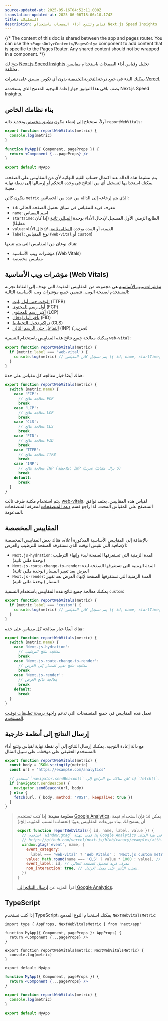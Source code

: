 ```yaml
---
source-updated-at: 2025-05-16T04:52:11.000Z
translation-updated-at: 2025-06-06T18:06:10.174Z
title: التحليلات
description: قياس وتتبع أداء الصفحات باستخدام Next.js Speed Insights
---
```


{/* The content of this doc is shared between the app and pages router. You can use the `<PagesOnly>Content</PagesOnly>` component to add content that is specific to the Pages Router. Any shared content should not be wrapped in a component. */}

يتيح لك [Next.js Speed Insights](https://nextjs.org/analytics) تحليل وقياس أداء الصفحات باستخدام مقاييس مختلفة.

يمكنك البدء في جمع [درجة التجربة الحقيقية](https://vercel.com/docs/concepts/speed-insights#core-web-vitals-explained?utm_source=next-site&utm_medium=docs&utm_campaign=next-website) بدون أي تكوين مسبق على [نشرات Vercel](https://vercel.com/docs/concepts/speed-insights?utm_source=next-site&utm_medium=docs&utm_campaign=next-website).

يصف باقي هذا التوثيق جهاز إعادة التوجيه المدمج الذي يستخدمه Next.js Speed Insights.

<PagesOnly>

## بناء نظامك الخاص

أولاً، ستحتاج إلى إنشاء مكون [تطبيق مخصص](/docs/pages/building-your-application/routing/custom-app) وتحديد دالة `reportWebVitals`:

```jsx filename="pages/_app.js"
export function reportWebVitals(metric) {
  console.log(metric)
}

function MyApp({ Component, pageProps }) {
  return <Component {...pageProps} />
}

export default MyApp
```

يتم تنشيط هذه الدالة عند اكتمال حساب القيم النهائية لأي من المقاييس على الصفحة. يمكنك استخدامها لتسجيل أي من النتائج في وحدة التحكم أو إرسالها إلى نقطة نهاية معينة.

يتكون كائن `metric` الذي يتم إرجاعه إلى الدالة من عدد من الخصائص:

- `id`: معرف فريد للمقياس في سياق تحميل الصفحة الحالي
- `name`: اسم المقياس
- `startTime`: الطابع الزمني الأول المسجل لإدخال الأداء بوحدة [الميللي ثانية](https://developer.mozilla.org/docs/Web/API/DOMHighResTimeStamp) (إذا كان مطبقًا)
- `value`: القيمة، أو المدة بوحدة [الميللي ثانية](https://developer.mozilla.org/docs/Web/API/DOMHighResTimeStamp)، لإدخال الأداء
- `label`: نوع المقياس (`web-vital` أو `custom`)

هناك نوعان من المقاييس التي يتم تتبعها:

- مؤشرات ويب الأساسية (Web Vitals)
- مقاييس مخصصة

</PagesOnly>

## مؤشرات ويب الأساسية (Web Vitals)

[مؤشرات ويب الأساسية](https://web.dev/vitals/) هي مجموعة من المقاييس المفيدة التي تهدف إلى التقاط تجربة المستخدم لصفحة الويب. تتضمن جميع مؤشرات ويب الأساسية التالية:

- [الوقت حتى أول بايت](https://developer.mozilla.org/docs/Glossary/Time_to_first_byte) (TTFB)
- [أول رسم للمحتوى](https://developer.mozilla.org/docs/Glossary/First_contentful_paint) (FCP)
- [أكبر رسم للمحتوى](https://web.dev/lcp/) (LCP)
- [تأخر أول إدخال](https://web.dev/fid/) (FID)
- [تراكم تحول التخطيط](https://web.dev/cls/) (CLS)
- [التفاعل حتى الرسم التالي](https://web.dev/inp/) (INP) _(تجريبي)_

<PagesOnly>

يمكنك معالجة جميع نتائج هذه المقاييس باستخدام التسمية `web-vital`:

```js
export function reportWebVitals(metric) {
  if (metric.label === 'web-vital') {
    console.log(metric) // يتم تسجيل كائن المقياس ({ id, name, startTime, value, label }) في وحدة التحكم
  }
}
```

هناك أيضًا خيار معالجة كل مقياس على حدة:

```js
export function reportWebVitals(metric) {
  switch (metric.name) {
    case 'FCP':
      // معالجة نتائج FCP
      break
    case 'LCP':
      // معالجة نتائج LCP
      break
    case 'CLS':
      // معالجة نتائج CLS
      break
    case 'FID':
      // معالجة نتائج FID
      break
    case 'TTFB':
      // معالجة نتائج TTFB
      break
    case 'INP':
      // معالجة نتائج INP (ملاحظة: INP لا يزال مقياسًا تجريبيًا)
      break
    default:
      break
  }
}
```

يتم استخدام مكتبة طرف ثالث، [web-vitals](https://github.com/GoogleChrome/web-vitals)، لقياس هذه المقاييس. يعتمد توافق المتصفح على المقياس المحدد، لذا راجع قسم [دعم المتصفحات](https://github.com/GoogleChrome/web-vitals#browser-support) لمعرفة المتصفحات المدعومة.

## المقاييس المخصصة

بالإضافة إلى المقاييس الأساسية المذكورة أعلاه، هناك بعض المقاييس المخصصة الإضافية التي تقيس الوقت الذي تستغرقه الصفحة للترطيب والعرض:

- `Next.js-hydration`: المدة الزمنية التي تستغرقها الصفحة لبدء وإنهاء الترطيب (بوحدة مللي ثانية)
- `Next.js-route-change-to-render`: المدة الزمنية التي تستغرقها الصفحة لبدء العرض بعد تغيير المسار (بوحدة مللي ثانية)
- `Next.js-render`: المدة الزمنية التي تستغرقها الصفحة لإنهاء العرض بعد تغيير المسار (بوحدة مللي ثانية)

يمكنك معالجة جميع نتائج هذه المقاييس باستخدام التسمية `custom`:

```js
export function reportWebVitals(metric) {
  if (metric.label === 'custom') {
    console.log(metric) // يتم تسجيل كائن المقياس ({ id, name, startTime, value, label }) في وحدة التحكم
  }
}
```

هناك أيضًا خيار معالجة كل مقياس على حدة:

```js
export function reportWebVitals(metric) {
  switch (metric.name) {
    case 'Next.js-hydration':
      // معالجة نتائج الترطيب
      break
    case 'Next.js-route-change-to-render':
      // معالجة نتائج تغيير المسار إلى العرض
      break
    case 'Next.js-render':
      // معالجة نتائج العرض
      break
    default:
      break
  }
}
```

تعمل هذه المقاييس في جميع المتصفحات التي تدعم [واجهة برمجة تطبيقات توقيت المستخدم](https://caniuse.com/#feat=user-timing).

## إرسال النتائج إلى أنظمة خارجية

مع دالة إعادة التوجيه، يمكنك إرسال النتائج إلى أي نقطة نهاية لقياس وتتبع أداء المستخدم الحقيقي على موقعك. على سبيل المثال:

```js
export function reportWebVitals(metric) {
  const body = JSON.stringify(metric)
  const url = 'https://example.com/analytics'

  // استخدم `navigator.sendBeacon()` إذا كان متاحًا، مع التراجع إلى `fetch()`.
  if (navigator.sendBeacon) {
    navigator.sendBeacon(url, body)
  } else {
    fetch(url, { body, method: 'POST', keepalive: true })
  }
}
```

> **معلومة مفيدة**: إذا كنت تستخدم [Google Analytics](https://analytics.google.com/analytics/web/)، فإن استخدام قيمة `id` يمكن أن يسمح لك ببناء توزيعات المقاييس يدويًا (لحساب النسب المئوية، إلخ.)
>
> ```js
> export function reportWebVitals({ id, name, label, value }) {
>   // استخدم `window.gtag` إذا قمت بتهيئة Google Analytics كما في هذا المثال:
>   // https://github.com/vercel/next.js/blob/canary/examples/with-google-analytics/pages/_app.js
>   window.gtag('event', name, {
>     event_category:
>       label === 'web-vital' ? 'Web Vitals' : 'Next.js custom metric',
>     value: Math.round(name === 'CLS' ? value * 1000 : value), // يجب أن تكون القيم أعدادًا صحيحة
>     event_label: id, // معرف فريد لتحميل الصفحة الحالي
>     non_interaction: true, // يتجنب التأثير على معدل الارتداد.
>   })
> }
> ```
>
> اقرأ المزيد عن [إرسال النتائج إلى Google Analytics](https://github.com/GoogleChrome/web-vitals#send-the-results-to-google-analytics).

## TypeScript

إذا كنت تستخدم TypeScript، يمكنك استخدام النوع المدمج `NextWebVitalsMetric`:

```tsx filename="pages/_app.tsx" switcher
import type { AppProps, NextWebVitalsMetric } from 'next/app'

function MyApp({ Component, pageProps }: AppProps) {
  return <Component {...pageProps} />
}

export function reportWebVitals(metric: NextWebVitalsMetric) {
  console.log(metric)
}

export default MyApp
```

```jsx filename="pages/_app.js" switcher
function MyApp({ Component, pageProps }) {
  return <Component {...pageProps} />
}

export function reportWebVitals(metric) {
  console.log(metric)
}

export default MyApp
```

</PagesOnly>